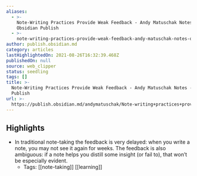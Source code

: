 ```yaml
---
aliases:
  - >-
    Note-Writing Practices Provide Weak Feedback - Andy Matuschak Notes -
    Obsidian Publish
  - >-
    note-writing-practices-provide-weak-feedback-andy-matuschak-notes-obsidian-publish
author: publish.obsidian.md
category: articles
lastHighlightedOn: 2021-08-26T16:32:39.468Z
publishedOn: null
source: web_clipper
status: seedling
tags: []
title: >-
  Note-Writing Practices Provide Weak Feedback - Andy Matuschak Notes - Obsidian
  Publish
url: >-
  https://publish.obsidian.md/andymatuschak/Note-writing+practices+provide+weak+feedback
---
```

## Highlights

- In traditional note-taking the feedback is very delayed: when you write a note, you may not see it again for weeks. The feedback is also ambiguous: if a note helps you distill some insight (or fail to), that won’t be especially evident.
    - Tags: [[note-taking]] [[learning]]
